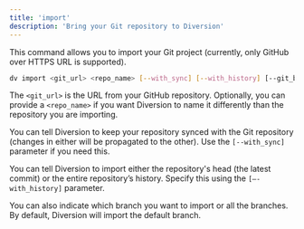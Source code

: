 ```yaml
---
title: 'import'
description: 'Bring your Git repository to Diversion'
---
```


This command allows you to import your Git project (currently, only GitHub over HTTPS URL is supported).

```bash
dv import <git_url> <repo_name> [--with_sync] [--with_history] [--git_branch <git_branch>]
```

The `<git_url>` is the URL from your GitHub repository. Optionally, you can provide a `<repo_name>` if you want Diversion to name it differently than the repository you are importing.

You can tell Diversion to keep your repository synced with the Git repository (changes in either will be propagated to the other). Use the `[--with_sync]` parameter if you need this.

You can tell Diversion to import either the repository's head (the latest commit) or the entire repository’s history. Specify this using the `[—-with_history]` parameter.

You can also indicate which branch you want to import or all the branches. By default, Diversion will import the default branch.
